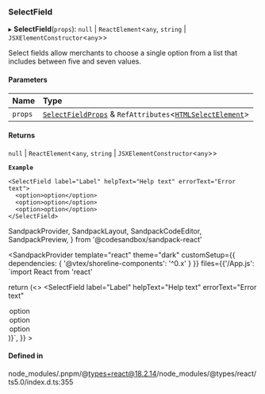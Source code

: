 ### SelectField

▸ **SelectField**(`props`): `null` \| `ReactElement`\<`any`, `string` \| `JSXElementConstructor`\<`any`\>\>

Select fields allow merchants to choose a single option from a list
that includes between five and seven values.

#### Parameters

| Name    | Type                                                                                                                                    |
| :------ | :-------------------------------------------------------------------------------------------------------------------------------------- |
| `props` | [`SelectFieldProps`](props.md) & `RefAttributes`\<[`HTMLSelectElement`](https://developer.mozilla.org/docs/Web/API/HTMLSelectElement)\> |

#### Returns

`null` \| `ReactElement`\<`any`, `string` \| `JSXElementConstructor`\<`any`\>\>

**`Example`**

```tsx copy showLineNumbers filename="example.tsx"
<SelectField label="Label" helpText="Help text" errorText="Error text">
  <option>option</option>
  <option>option</option>
  <option>option</option>
</SelectField>
```

SandpackProvider,
SandpackLayout,
SandpackCodeEditor,
SandpackPreview,
} from '@codesandbox/sandpack-react'

<SandpackProvider
template="react"
theme="dark"
customSetup={{ dependencies: { '@vtex/shoreline-components': '^0.x' } }}
files={{'/App.js': `import React from 'react'

return (<>
<SelectField
label="Label"
helpText="Help text"
errorText="Error text"

>

  <option>option</option>
  <option>option</option>
  <option>option</option>
</SelectField>
</>
  )}`,
  }}
>
  <SandpackLayout>
    <SandpackCodeEditor />
    <SandpackPreview />
  </SandpackLayout>
</SandpackProvider>

#### Defined in

node_modules/.pnpm/@types+react@18.2.14/node_modules/@types/react/ts5.0/index.d.ts:355
